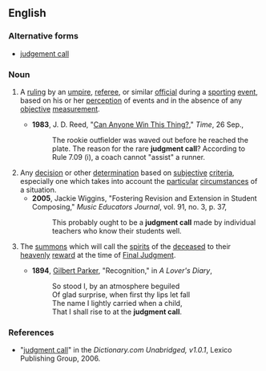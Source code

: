 ==English==

===Alternative forms===
* [[judgement call]]

===Noun===
{{en-noun|head=[[judgment]] [[call]]}}

# {{label|en|sports}} A [[ruling]] by an [[umpire]], [[referee]], or similar [[official]] during a [[sporting]] [[event]], based on his or her [[perception]] of events and in the absence of any [[objective]] [[measurement]].
#* '''1983''', J. D. Reed, "[http://www.time.com/time/magazine/article/0,9171,949830,00.html Can Anyone Win This Thing?]," ''Time'', 26 Sep.,
#*: The rookie outfielder was waved out before he reached the plate. The reason for the rare '''judgment call'''? According to Rule 7.09 (i), a coach cannot "assist" a runner.
# Any [[decision]] or other [[determination]] based on [[subjective]] [[criteria]], especially one which takes into account the [[particular]] [[circumstances]] of a situation.
#* '''2005''', Jackie Wiggins, "Fostering Revision and Extension in Student Composing," ''Music Educators Journal'', vol. 91, no. 3, p. 37,
#*: This probably ought to be a '''judgment call''' made by individual teachers who know their students well.
# {{label|en|Christianity}} The [[summons]] which will call the [[spirit]]s of the [[deceased]] to their [[heavenly]] [[reward]] at the time of [[Final Judgment]].
#* '''1894''', [[w:Gilbert_Parker|Gilbert Parker]], "Recognition," in ''A Lover's Diary'',
#*: So stood I, by an atmosphere beguiled
#*: Of glad surprise, when first thy lips let fall
#*: The name I lightly carried when a child,
#*: That I shall rise to at the '''judgment call'''.

===References===
* "[http://dictionary.reference.com/search?r=2&q=judgment%20call judgment call]" in the ''Dictionary.com Unabridged, v1.0.1'', Lexico Publishing Group, 2006.